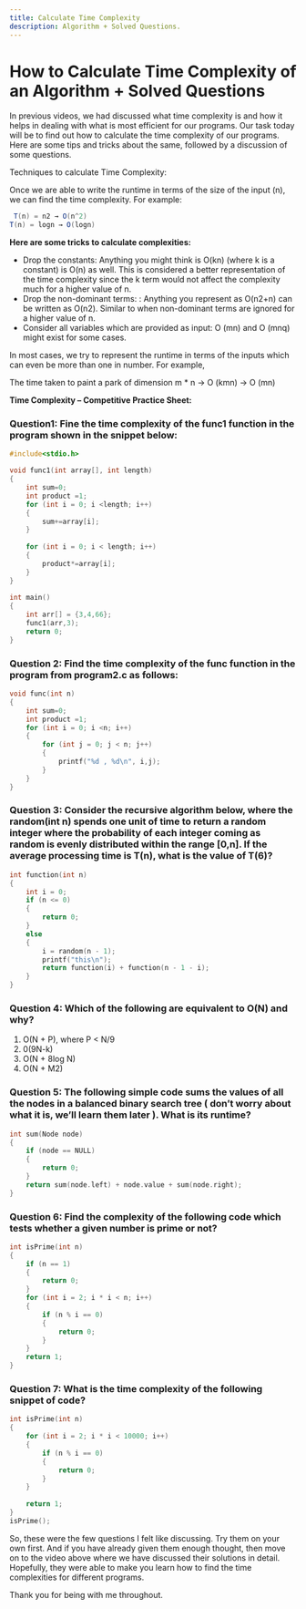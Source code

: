 ```yaml
---
title: Calculate Time Complexity
description: Algorithm + Solved Questions.
---
```


# How to Calculate Time Complexity of an Algorithm + Solved Questions 

In previous videos, we had discussed what time complexity is and how it helps in dealing with what is most efficient for our programs. Our task today will be to find out how to calculate the time complexity of our programs. Here are some tips and tricks about the same, followed by a discussion of some questions.

Techniques to calculate Time Complexity:

Once we are able to write the runtime in terms of the size of the input (n), we can find the time complexity. For example:

```java
 T(n) = n2 → O(n^2)
T(n) = logn → O(logn)
```

**Here are some tricks to calculate complexities:**

- Drop the constants:
Anything you might think is O(kn) (where k is a constant) is O(n) as well. This is considered a better representation of the time complexity since the k term would not affect the complexity much for a higher value of n.
- Drop the non-dominant terms: : 
Anything you represent as O(n2+n) can be written as O(n2). Similar to when non-dominant terms are ignored for a higher value of n.
- Consider all variables which are provided as input:
O (mn) and O (mnq) might exist for some cases.

In most cases, we try to represent the runtime in terms of the inputs which can even be more than one in number. For example,

The time taken to paint a park of dimension m * n → O (kmn) → O (mn) 

**Time Complexity – Competitive Practice Sheet:**

### Question1: Fine the time complexity of the func1 function in the program shown in the snippet below:

```c
#include<stdio.h>

void func1(int array[], int length)
{
    int sum=0;
    int product =1;
    for (int i = 0; i <length; i++)
    {
        sum+=array[i];
    }
 
    for (int i = 0; i < length; i++)
    {
        product*=array[i];
    }
}
 
int main()
{
    int arr[] = {3,4,66};
    func1(arr,3);
    return 0;
}

```

### Question 2: Find the time complexity of the func function in the program from program2.c as follows:

```c
void func(int n)
{
    int sum=0;
    int product =1;
    for (int i = 0; i <n; i++)
    {
        for (int j = 0; j < n; j++)
        {
            printf("%d , %d\n", i,j);
        }
    }
}

```

### Question 3: Consider the recursive algorithm below, where the random(int n) spends one unit of time to return a random integer where the probability of each integer coming as random is evenly distributed within the range [0,n]. If the average processing time is T(n), what is the value of T(6)?

```c
int function(int n)
{
    int i = 0;
    if (n <= 0)
    {
        return 0;
    }
    else
    {
        i = random(n - 1);
        printf("this\n");
        return function(i) + function(n - 1 - i);
    }
}
```

### Question 4: Which of the following are equivalent to O(N) and why?

1. O(N + P), where P < N/9
2. 0(9N-k)
3. O(N + 8log N)
4. O(N + M2)

### Question 5: The following simple code sums the values of all the nodes in a balanced binary search tree ( don’t worry about what it is, we’ll learn them later ). What is its runtime?

```c
int sum(Node node)
{
    if (node == NULL)
    {
        return 0;
    }
    return sum(node.left) + node.value + sum(node.right);
}
```

### Question 6: Find the complexity of the following code which tests whether a given number is prime or not?

```c
int isPrime(int n)
{
    if (n == 1)
    {
        return 0;
    }
    for (int i = 2; i * i < n; i++)
    {
        if (n % i == 0)
        {
            return 0;
        }
    }
    return 1;
}
```

### Question 7: What is the time complexity of the following snippet of code?

```c
int isPrime(int n)
{
    for (int i = 2; i * i < 10000; i++)
    {
        if (n % i == 0)
        {
            return 0;
        }
    }
 
    return 1;
}
isPrime();
```

So, these were the few questions I felt like discussing. Try them on your own first. And if you have already given them enough thought, then move on to the video above where we have discussed their solutions in detail. Hopefully, they were able to make you learn how to find the time complexities for different programs.

Thank you for being with me throughout.